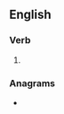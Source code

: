 ==English==

===Verb===
{{head|en|verb form}}

# {{en-third-person singular of|instil}}

===Anagrams===
* {{anagrams|en|inlists}}